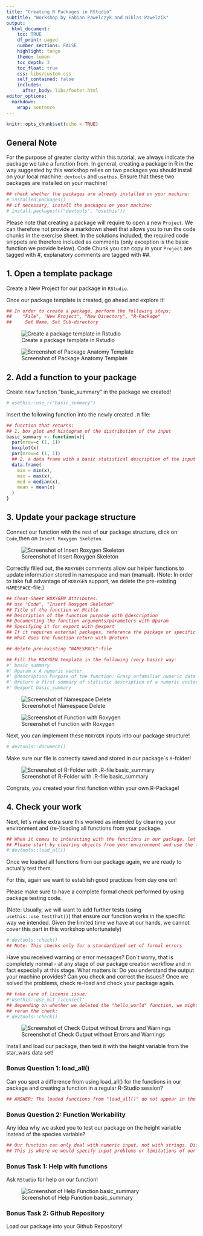 ```yaml
---
title: "Creating R Packages in RStudio"
subtitle: "Workshop by Fabian Pawelczyk and Niklas Pawelzik"
output: 
  html_document:
    toc: TRUE
    df_print: paged
    number_sections: FALSE
    highlight: tango
    theme: lumen
    toc_depth: 3
    toc_float: true
    css: libs/custom.css 
    self_contained: false
    includes:
      after_body: libs/footer.html
editor_options: 
  markdown: 
    wrap: sentence
---
```


```r
knitr::opts_chunk$set(echo = TRUE)
```

## General Note

For the purpose of greater clarity within this tutorial, we always indicate the package we take a function from.
In general, creating a package in R in the way suggested by this workshop relies on two packages you should install on your local machine: `devtools` and `usethis`.
Ensure that these two packages are installed on your machine!

```r
## check whether the packages are already installed on your machine:
# installed.packages()
## if necessary, install the packages on your machine:
# install.packages(c("devtools", "usethis"))
```

Please note that creating a package will require to open a new `Project`.
We can therefore not provide a markdown sheet that allows you to run the code chunks in the exercise sheet.
In the solutions included, the required code snippets are therefore included as comments (only exception is the basic function we provide below).
Code Chunk you can copy in your `Project` are tagged with #, explanatory comments are tagged with ##.

## 1. Open a template package

Create a New Project for our package in `RStudio`.

Once our package template is created, go ahead and explore it!

```r
## In order to create a package, perform the following steps:
##    "File", "New Project", "New Directory", "R-Package"
##     Set Name, Set Sub-directory

```

![Create a package template in Rstudio](https://raw.githubusercontent.com/jthomasmock/pkg-building/master/images/rstudio-create-pkg.gif)

![Screenshot of Package Anatomy Template](creating-packages-exercises_files/Screenshot_Anatomy.png)

## 2. Add a function to your package

Create new function "basic_summary" in the package we created!

```r
# usethis::use_r("basic_summary")
```

Insert the following function into the newly created `.R` file:

```r
## function that returns:
## 1. box plot and histogram of the distribution of the input
basic_summary <- function(x){
  par(mrow=c (1, 1))
  boxplot(x)
  par(mrow=c (1, 1))
  ## 2. a data frame with a basic statistical description of the input
  data.frame(
    min = min(x),
    max = max(x),
    med = median(x),
    mean = mean(x)
  )
}
```

## 3. Update your package structure

Connect our function with the rest of our package structure, click on `Code`,then on `Insert Roxygen Skeleton`.

![Screenshot of Insert Roxygen Skeleton](creating-packages-exercises_files/Screenshot_Insert_Roxygen_Skeleton.png)

Correctly filled out, the `ROXYGEN` comments allow our helper functions to update information stored in namespace and man (manual).
(Note: In order to take full advantage of `ROXYGEN` support, we delete the pre-existing `NAMESPACE`-file.)

```r
## Cheat-Sheet ROXYGEN Attributes:
## use "Code", "Insert Roxygen Skeleton"
## Title of the function w/ @title
## Description of the function purpose with @description
## Documenting the function arguments/parameters with @param
## Specifying it for export with @export
## If it requires external packages, reference the package or specific package functions with @import and @importFrom
## What does the function return with @return
```

```r
## delete pre-existing "NAMESPACE"-file

## Fill the ROXYGEN template in the following (very basic) way:
#' basic_summary
#' @param x A numeric vector
#' @description Purpose of the function: Grasp unfamiliar numeric data sets
#' @return a first summary of statistic description of a numeric vector
#' @export basic_summary
```

![Screenshot of Namespace Delete](creating-packages-exercises_files/Screenshot_Delete_Namespace.png)

![Screenshot of Function with Roxygen](creating-packages-exercises_files/Screenshot_Function_with_Roxygen.png)

Next, you can implement these `ROXYGEN` inputs into our package structure!

```r
# devtools::document()
```

Make sure our file is correctly saved and stored in our package´s `R`-folder!

![Screenshot of R-Folder with .R-file basic_summary](creating-packages-exercises_files/Screenshot_R_Files_hello_file.png)

Congrats, you created your first function within your own R-Package!

## 4. Check your work

Next, let´s make extra sure this worked as intended by clearing your environment and (re-)loading all functions from your package.

```r
## When it comes to interacting with the functions in our package, let´s establish good habits early on.
## Please start by clearing objects from your environment and use the following code load them again:
# devtools::load_all()
```

Once we loaded all functions from our package again, we are ready to actually test them.

For this, again we want to establish good practices from day one on!

Please make sure to have a complete formal check performed by using package testing code.

(Note: Usually, we will want to add further tests (using `usethis::use_testthat()`) that ensure our function works in the specific way we intended.
Given the limited time we have at our hands, we cannot cover this part in this workshop unfortunately)

```r
# devtools::check()
## Note: This checks only for a standardized set of formal errors
```

Have you received warning or error messages?
Don´t worry, that is completely normal - at any stage of our package creation workflow and in fact especially at this stage.
What matters is: Do you understand the output your machine provides?
Can you check and correct the issues?
Once we solved the problems, check re-load and check your package again.

```r
## take care of license issue:
#"usethis::use_mit_license()"
## depending on whether we deleted the "hello_world" function, we might get an error message
## rerun the check:
# devtools::check()
```

![Screenshot of Check Output without Errors and Warnings](creating-packages-exercises_files/Screenshot_Check.png)

Install and load our package, then test it with the height variable from the star_wars data set!

### Bonus Question 1: load_all()

Can you spot a difference from using load_all() for the functions in our package and creating a function in a regular R-Studio session?

```r
## ANSWER: The loaded functions from "load_all()" do not appear in the global environment 
```

### Bonus Question 2: Function Workability

Any idea why we asked you to test our package on the height variable instead of the species variable?

```r
## Our function can only deal with numeric input, not with strings. Different input will probably result in an error.
## This is where we would specify input problems or limitations of our function with test() functions to ease the pain during future use of our packages! 
```

### Bonus Task 1: Help with functions

Ask `RStudio` for help on our function!

![Screenshot of Help Function basic_summary](creating-packages-exercises_files/Screenshot_Help.png)

### Bonus Task 2: Github Repository

Load our package into your Github Repository!
